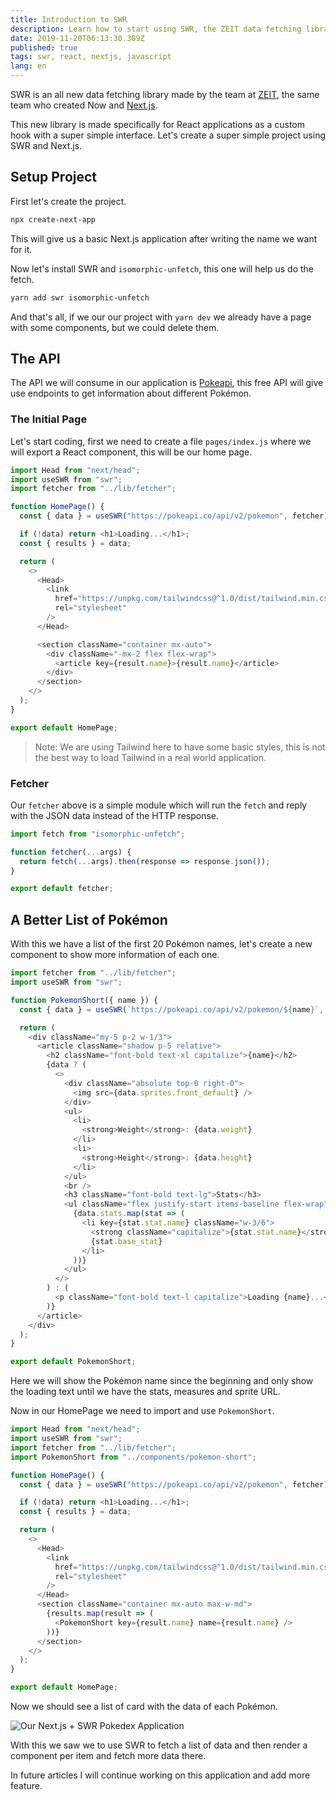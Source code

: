 ```yaml
---
title: Introduction to SWR
description: Learn how to start using SWR, the ZEIT data fetching library for React applications.
date: 2019-11-20T06:13:30.309Z
published: true
tags: swr, react, nextjs, javascript
lang: en
---
```


SWR is an all new data fetching library made by the team at [ZEIT](https://zeit.co), the same team who created Now and [Next.js](https://nextjs.org/).

This new library is made specifically for React applications as a custom hook with a super simple interface. Let's create a super simple project using SWR and Next.js.

## Setup Project

First let's create the project.

```sh
npx create-next-app
```

This will give us a basic Next.js application after writing the name we want for it.

Now let's install SWR and `isomorphic-unfetch`, this one will help us do the fetch.

```sh
yarn add swr isomorphic-unfetch
```

And that's all, if we our our project with `yarn dev` we already have a page with some components, but we could delete them.

## The API

The API we will consume in our application is [Pokeapi](https://pokeapi.co/), this free API will give use endpoints to get information about different Pokémon.

### The Initial Page

Let's start coding, first we need to create a file `pages/index.js` where we will export a React component, this will be our home page.

```js
import Head from "next/head";
import useSWR from "swr";
import fetcher from "../lib/fetcher";

function HomePage() {
  const { data } = useSWR("https://pokeapi.co/api/v2/pokemon", fetcher);

  if (!data) return <h1>Loading...</h1>;
  const { results } = data;

  return (
    <>
      <Head>
        <link
          href="https://unpkg.com/tailwindcss@^1.0/dist/tailwind.min.css"
          rel="stylesheet"
        />
      </Head>

      <section className="container mx-auto">
        <div className="-mx-2 flex flex-wrap">
          <article key={result.name}>{result.name}</article>
        </div>
      </section>
    </>
  );
}

export default HomePage;
```

> Note: We are using Tailwind here to have some basic styles, this is not the best way to load Tailwind in a real world application.

### Fetcher

Our `fetcher` above is a simple module which will run the `fetch` and reply with the JSON data instead of the HTTP response.

```js
import fetch from "isomorphic-unfetch";

function fetcher(...args) {
  return fetch(...args).then(response => response.json());
}

export default fetcher;
```

## A Better List of Pokémon

With this we have a list of the first 20 Pokémon names, let's create a new component to show more information of each one.

```js
import fetcher from "../lib/fetcher";
import useSWR from "swr";

function PokemonShort({ name }) {
  const { data } = useSWR(`https://pokeapi.co/api/v2/pokemon/${name}`, fetcher);

  return (
    <div className="my-5 p-2 w-1/3">
      <article className="shadow p-5 relative">
        <h2 className="font-bold text-xl capitalize">{name}</h2>
        {data ? (
          <>
            <div className="absolute top-0 right-0">
              <img src={data.sprites.front_default} />
            </div>
            <ul>
              <li>
                <strong>Weight</strong>: {data.weight}
              </li>
              <li>
                <strong>Height</strong>: {data.height}
              </li>
            </ul>
            <br />
            <h3 className="font-bold text-lg">Stats</h3>
            <ul className="flex justify-start items-baseline flex-wrap">
              {data.stats.map(stat => (
                <li key={stat.stat.name} className="w-3/6">
                  <strong className="capitalize">{stat.stat.name}</strong>:{" "}
                  {stat.base_stat}
                </li>
              ))}
            </ul>
          </>
        ) : (
          <p className="font-bold text-l capitalize">Loading {name}...</p>
        )}
      </article>
    </div>
  );
}

export default PokemonShort;
```

Here we will show the Pokémon name since the beginning and only show the loading text until we have the stats, measures and sprite URL.

Now in our HomePage we need to import and use `PokemonShort`.

```js
import Head from "next/head";
import useSWR from "swr";
import fetcher from "../lib/fetcher";
import PokemonShort from "../components/pokemon-short";

function HomePage() {
  const { data } = useSWR("https://pokeapi.co/api/v2/pokemon", fetcher);

  if (!data) return <h1>Loading...</h1>;
  const { results } = data;

  return (
    <>
      <Head>
        <link
          href="https://unpkg.com/tailwindcss@^1.0/dist/tailwind.min.css"
          rel="stylesheet"
        />
      </Head>
      <section className="container mx-auto max-w-md">
        {results.map(result => (
          <PokemonShort key={result.name} name={result.name} />
        ))}
      </section>
    </>
  );
}

export default HomePage;
```

Now we should see a list of card with the data of each Pokémon.

![Our Next.js + SWR Pokedex Application](/static/articles/swr/intro.png "Our Next.js + SWR Pokedex Application")

With this we saw we to use SWR to fetch a list of data and then render a component per item and fetch more data there.

In future articles I will continue working on this application and add more feature.
